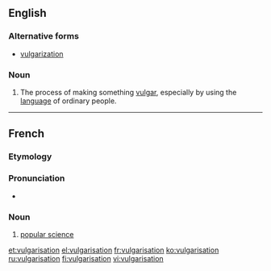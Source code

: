 ==English==

===Alternative forms===
* [[vulgarization]] {{qualifier|American and Oxford British spelling}}

===Noun===
{{en-noun}} {{context|non-Oxford British spelling|lang=en}}

# The process of making something [[vulgar]], especially by using the [[language]] of ordinary people.

----

==French==

===Etymology===
{{suffix|vulgariser|ation|lang=fr}}

===Pronunciation===
* {{audio|Fr-Paris--vulgarisation.ogg|Audio (Paris)|lang=fr}}

===Noun===
{{fr-noun|f}}

# [[popular science]]

[[et:vulgarisation]]
[[el:vulgarisation]]
[[fr:vulgarisation]]
[[ko:vulgarisation]]
[[ru:vulgarisation]]
[[fi:vulgarisation]]
[[vi:vulgarisation]]